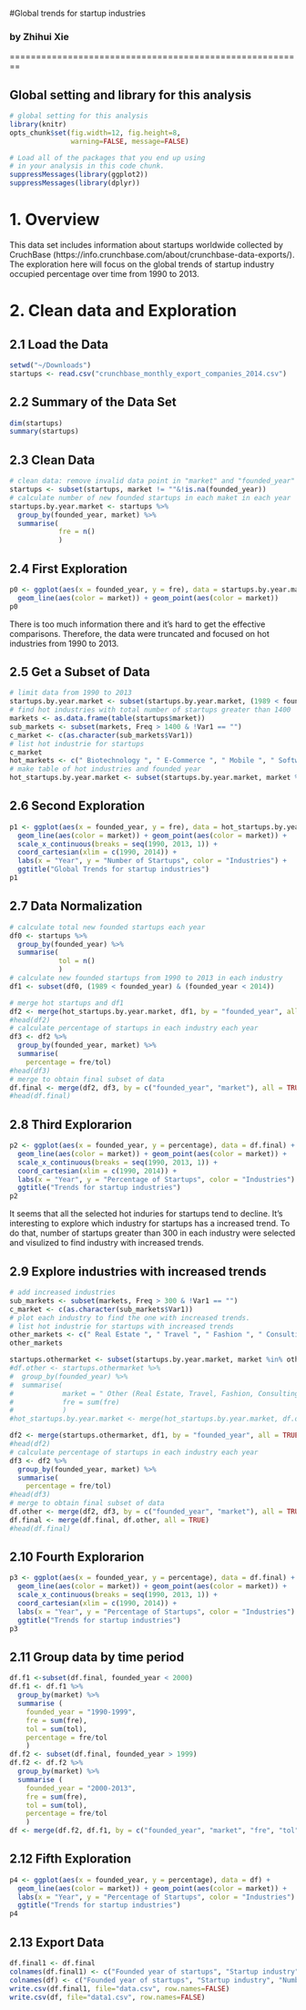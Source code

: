 #Global trends for startup industries

### by Zhihui Xie

========================================================

## Global setting and library for this analysis

```r
# global setting for this analysis
library(knitr)
opts_chunk$set(fig.width=12, fig.height=8,
               warning=FALSE, message=FALSE)
```

```r
# Load all of the packages that you end up using
# in your analysis in this code chunk.
suppressMessages(library(ggplot2))
suppressMessages(library(dplyr))
```

# 1. Overview
This data set includes information about startups worldwide collected by CruchBase (https://info.crunchbase.com/about/crunchbase-data-exports/). The exploration here will focus on the global trends of startup industry occupied percentage over time from 1990 to 2013.

# 2. Clean data and Exploration

## 2.1 Load the Data

```r
setwd("~/Downloads")
startups <- read.csv("crunchbase_monthly_export_companies_2014.csv")
```

## 2.2 Summary of the Data Set

```r
dim(startups)
summary(startups)
```

## 2.3 Clean Data

```r
# clean data: remove invalid data point in "market" and "founded_year" column
startups <- subset(startups, market != ""&!is.na(founded_year))
# calculate number of new founded startups in each maket in each year
startups.by.year.market <- startups %>%
  group_by(founded_year, market) %>%
  summarise(
            fre = n()
            )
```

## 2.4 First Exploration 

```r
p0 <- ggplot(aes(x = founded_year, y = fre), data = startups.by.year.market) +
  geom_line(aes(color = market)) + geom_point(aes(color = market))
p0
```

There is too much information there and it's hard to get the effective comparisons. Therefore, the data were truncated and focused on hot industries from 1990 to 2013.

## 2.5 Get a Subset of Data

```r
# limit data from 1990 to 2013
startups.by.year.market <- subset(startups.by.year.market, (1989 < founded_year) & (founded_year < 2014))
# find hot industries with total number of startups greater than 1400
markets <- as.data.frame(table(startups$market))
sub_markets <- subset(markets, Freq > 1400 & !Var1 == "") 
c_market <- c(as.character(sub_markets$Var1))
# list hot industrie for startups
c_market
hot_markets <- c(" Biotechnology ", " E-Commerce ", " Mobile ", " Software ")
# make table of hot industries and founded year
hot_startups.by.year.market <- subset(startups.by.year.market, market %in% hot_markets)
```

## 2.6 Second Exploration

```r
p1 <- ggplot(aes(x = founded_year, y = fre), data = hot_startups.by.year.market) +
  geom_line(aes(color = market)) + geom_point(aes(color = market)) +
  scale_x_continuous(breaks = seq(1990, 2013, 1)) +
  coord_cartesian(xlim = c(1990, 2014)) + 
  labs(x = "Year", y = "Number of Startups", color = "Industries") + 
  ggtitle("Global Trends for startup industries")
p1
```

## 2.7 Data Normalization

```r
# calculate total new founded startups each year
df0 <- startups %>%
  group_by(founded_year) %>%
  summarise(
            tol = n()
            )
# calculate new founded startups from 1990 to 2013 in each industry
df1 <- subset(df0, (1989 < founded_year) & (founded_year < 2014))

# merge hot startups and df1
df2 <- merge(hot_startups.by.year.market, df1, by = "founded_year", all = TRUE)
#head(df2)
# calculate percentage of startups in each industry each year
df3 <- df2 %>%
  group_by(founded_year, market) %>%
  summarise(
    percentage = fre/tol)
#head(df3)
# merge to obtain final subset of data
df.final <- merge(df2, df3, by = c("founded_year", "market"), all = TRUE)
#head(df.final)
```

## 2.8 Third Explorarion
```r
p2 <- ggplot(aes(x = founded_year, y = percentage), data = df.final) +
  geom_line(aes(color = market)) + geom_point(aes(color = market)) +
  scale_x_continuous(breaks = seq(1990, 2013, 1)) +
  coord_cartesian(xlim = c(1990, 2014)) + 
  labs(x = "Year", y = "Percentage of Startups", color = "Industries") + 
  ggtitle("Trends for startup industries")
p2
```

It seems that all the selected hot induries for startups tend to decline. It's interesting to explore which industry for startups has a increased trend. To do that, number of startups greater than 300 in each industry were selected and visulized to find industry with increased trends. 

## 2.9 Explore industries with increased trends

```r
# add increased industries
sub_markets <- subset(markets, Freq > 300 & !Var1 == "") 
c_market <- c(as.character(sub_markets$Var1))
# plot each industry to find the one with increased trends.
# list hot industrie for startups with increased trends
other_markets <- c(" Real Estate ", " Travel ", " Fashion ", " Consulting ", " Education ", " Social Media ")
other_markets

startups.othermarket <- subset(startups.by.year.market, market %in% other_markets)
#df.other <- startups.othermarket %>%
#  group_by(founded_year) %>%
#  summarise(
#            market = " Other (Real Estate, Travel, Fashion, Consulting, Education, Social Media) ",
#            fre = sum(fre)
#            )
#hot_startups.by.year.market <- merge(hot_startups.by.year.market, df.other, by = c("founded_year", "market", "fre"), all = TRUE)

df2 <- merge(startups.othermarket, df1, by = "founded_year", all = TRUE)
#head(df2)
# calculate percentage of startups in each industry each year
df3 <- df2 %>%
  group_by(founded_year, market) %>%
  summarise(
    percentage = fre/tol)
#head(df3)
# merge to obtain final subset of data
df.other <- merge(df2, df3, by = c("founded_year", "market"), all = TRUE)
df.final <- merge(df.final, df.other, all = TRUE)
#head(df.final)
```


## 2.10 Fourth Explorarion
```r
p3 <- ggplot(aes(x = founded_year, y = percentage), data = df.final) +
  geom_line(aes(color = market)) + geom_point(aes(color = market)) +
  scale_x_continuous(breaks = seq(1990, 2013, 1)) +
  coord_cartesian(xlim = c(1990, 2014)) + 
  labs(x = "Year", y = "Percentage of Startups", color = "Industries") + 
  ggtitle("Trends for startup industries")
p3
```

## 2.11 Group data by time period

```r
df.f1 <-subset(df.final, founded_year < 2000)
df.f1 <- df.f1 %>%
  group_by(market) %>%
  summarise (
    founded_year = "1990-1999",
    fre = sum(fre),
    tol = sum(tol),
    percentage = fre/tol
    )
df.f2 <- subset(df.final, founded_year > 1999)
df.f2 <- df.f2 %>%
  group_by(market) %>%
  summarise (
    founded_year = "2000-2013",
    fre = sum(fre),
    tol = sum(tol),
    percentage = fre/tol
    )
df <- merge(df.f2, df.f1, by = c("founded_year", "market", "fre", "tol", "percentage"), all = TRUE)
```

## 2.12 Fifth Exploration

```r
p4 <- ggplot(aes(x = founded_year, y = percentage), data = df) +
  geom_line(aes(color = market)) + geom_point(aes(color = market)) +
  labs(x = "Year", y = "Percentage of Startups", color = "Industries") + 
  ggtitle("Trends for startup industries")
p4
```

## 2.13 Export Data

```r
df.final1 <- df.final
colnames(df.final1) <- c("Founded year of startups", "Startup industry", "Number of startups in this industry", "Total number of founded startups", "Percentage of startups by industry")
colnames(df) <- c("Founded year of startups", "Startup industry", "Number of startups in this industry", "Total number of founded startups", "Percentage of startups by industry")
write.csv(df.final1, file="data.csv", row.names=FALSE)
write.csv(df, file="data1.csv", row.names=FALSE)
```
